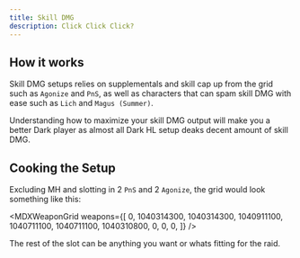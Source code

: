 ```yaml
---
title: Skill DMG
description: Click Click Click?
---
```


## How it works

Skill DMG setups relies on supplementals and skill cap up from the grid such as `Agonize` and `PnS`,
as well as characters that can spam skill DMG with ease such as `Lich` and `Magus (Summer)`.

Understanding how to maximize your skill DMG output will make you a better Dark player as
almost all Dark HL setup deaks decent amount of skill DMG.

## Cooking the Setup

Excluding MH and slotting in 2 `PnS` and 2 `Agonize`, the grid would look something like this:

<MDXWeaponGrid
	weapons={[
		0,
        1040314300, 1040314300, 1040911100,
        1040711100, 1040711100, 1040310800,
		0, 0, 0,
	]}
/>

The rest of the slot can be anything you want or whats fitting for the raid.

